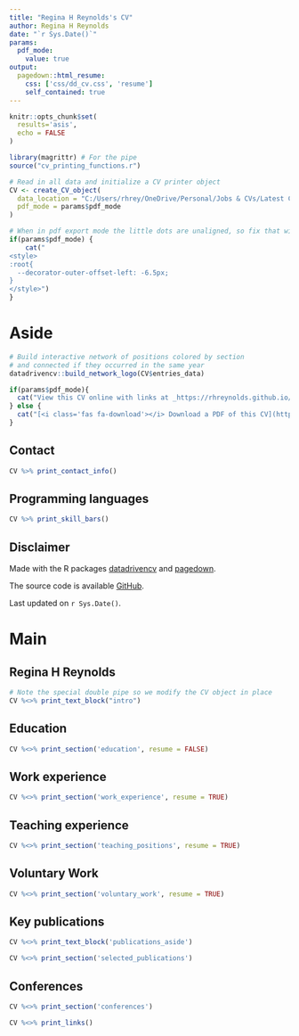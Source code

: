 ```yaml
---
title: "Regina H Reynolds's CV"
author: Regina H Reynolds
date: "`r Sys.Date()`"
params:
  pdf_mode:
    value: true
output:
  pagedown::html_resume:
    css: ['css/dd_cv.css', 'resume']
    self_contained: true
---
```


```r
knitr::opts_chunk$set(
  results='asis', 
  echo = FALSE
)

library(magrittr) # For the pipe
source("cv_printing_functions.r")

# Read in all data and initialize a CV printer object
CV <- create_CV_object(
  data_location = "C:/Users/rhrey/OneDrive/Personal/Jobs & CVs/Latest CV/cv/raw_data/",  
  pdf_mode = params$pdf_mode
)

```


```r
# When in pdf export mode the little dots are unaligned, so fix that with some conditional CSS.
if(params$pdf_mode) {
    cat("
<style>
:root{
  --decorator-outer-offset-left: -6.5px;
}
</style>")
}
```


Aside
================================================================================

```r
# Build interactive network of positions colored by section
# and connected if they occurred in the same year
datadrivencv::build_network_logo(CV$entries_data)
```


```r
if(params$pdf_mode){
  cat("View this CV online with links at _https://rhreynolds.github.io/cv/_")
} else {
  cat("[<i class='fas fa-download'></i> Download a PDF of this CV](https://github.com/RHReynolds/cv/blob/main/docs/rhr_cv.pdf)")
}
```

Contact {#contact}
--------------------------------------------------------------------------------

```r
CV %>% print_contact_info()
```



Programming languages {#skills}
--------------------------------------------------------------------------------

```r
CV %>% print_skill_bars()
```



Disclaimer {#disclaimer}
--------------------------------------------------------------------------------

Made with the R packages [datadrivencv](https://github.com/nstrayer/datadrivencv) and  [pagedown](https://github.com/rstudio/pagedown). 

The source code is available [GitHub](https://github.com/RHReynolds/cv).

Last updated on `r Sys.Date()`.



Main
================================================================================

Regina H Reynolds {#title}
--------------------------------------------------------------------------------

```r
# Note the special double pipe so we modify the CV object in place
CV %<>% print_text_block("intro") 
```

Education {data-icon=graduation-cap data-concise=true}
--------------------------------------------------------------------------------

```r
CV %<>% print_section('education', resume = FALSE)
```

Work experience {data-icon=suitcase}
--------------------------------------------------------------------------------

```r
CV %<>% print_section('work_experience', resume = TRUE)
```

Teaching experience {data-icon=chalkboard-teacher}
--------------------------------------------------------------------------------

```r
CV %<>% print_section('teaching_positions', resume = TRUE)
```


Voluntary Work {data-icon=hands-helping}
--------------------------------------------------------------------------------

```r
CV %<>% print_section('voluntary_work', resume = TRUE)
```

Key publications {data-icon=book}
--------------------------------------------------------------------------------

::: aside
```r
CV %<>% print_text_block('publications_aside')
```
:::

```r
CV %<>% print_section('selected_publications')
```


Conferences {data-icon=comments}
--------------------------------------------------------------------------------

```r
CV %<>% print_section('conferences')
```


```r
CV %<>% print_links()
```

